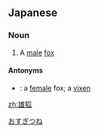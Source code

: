 ==Japanese==
{{ja-kanjitab}}

===Noun===
{{ja-noun|おすぎつね}}

# {{lb|ja|rare|sort=おすぎつね}} A [[male]] [[fox]]

====Antonyms====
* {{ja-r|雌狐|めすぎつね}}: a [[female]] fox; a [[vixen]]

[[Category:ja:Male animals|おすぎつね]]

[[zh:雄狐]]
